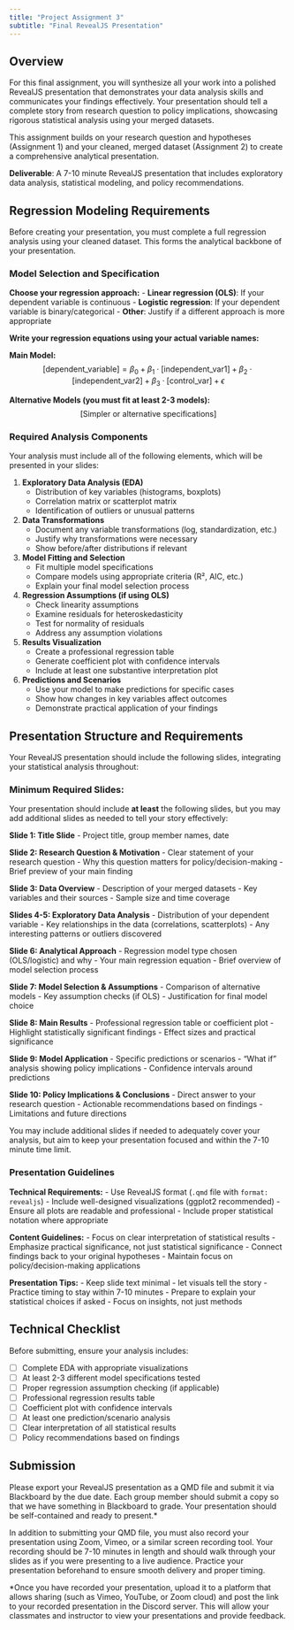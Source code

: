 ```yaml
---
title: "Project Assignment 3"
subtitle: "Final RevealJS Presentation"
---
```


## Overview

For this final assignment, you will synthesize all your work into a polished RevealJS presentation that demonstrates your data analysis skills and communicates your findings effectively. Your presentation should tell a complete story from research question to policy implications, showcasing rigorous statistical analysis using your merged datasets.

This assignment builds on your research question and hypotheses (Assignment 1) and your cleaned, merged dataset (Assignment 2) to create a comprehensive analytical presentation.

**Deliverable**: A 7-10 minute RevealJS presentation that includes exploratory data analysis, statistical modeling, and policy recommendations.

## Regression Modeling Requirements

Before creating your presentation, you must complete a full regression analysis using your cleaned dataset. This forms the analytical backbone of your presentation.

### Model Selection and Specification

**Choose your regression approach:**
- **Linear regression (OLS)**: If your dependent variable is continuous
- **Logistic regression**: If your dependent variable is binary/categorical
- **Other**: Justify if a different approach is more appropriate

**Write your regression equations using your actual variable names:**

**Main Model:**
$$
\text{[dependent\_variable]} = \beta_0 + \beta_1 \cdot \text{[independent\_var1]} + \beta_2 \cdot \text{[independent\_var2]} + \beta_3 \cdot \text{[control\_var]} + \epsilon
$$

**Alternative Models (you must fit at least 2-3 models):**
$$
\text{[Simpler or alternative specifications]}
$$

### Required Analysis Components

Your analysis must include all of the following elements, which will be presented in your slides:

1. **Exploratory Data Analysis (EDA)**
   - Distribution of key variables (histograms, boxplots)
   - Correlation matrix or scatterplot matrix
   - Identification of outliers or unusual patterns

2. **Data Transformations**
   - Document any variable transformations (log, standardization, etc.)
   - Justify why transformations were necessary
   - Show before/after distributions if relevant

3. **Model Fitting and Selection**
   - Fit multiple model specifications
   - Compare models using appropriate criteria (R², AIC, etc.)
   - Explain your final model selection process

4. **Regression Assumptions (if using OLS)**
   - Check linearity assumptions
   - Examine residuals for heteroskedasticity
   - Test for normality of residuals
   - Address any assumption violations

5. **Results Visualization**
   - Create a professional regression table
   - Generate coefficient plot with confidence intervals
   - Include at least one substantive interpretation plot

6. **Predictions and Scenarios**
   - Use your model to make predictions for specific cases
   - Show how changes in key variables affect outcomes
   - Demonstrate practical application of your findings

## Presentation Structure and Requirements

Your RevealJS presentation should include the following slides, integrating your statistical analysis throughout:

### Minimum Required Slides:

Your presentation should include **at least** the following slides, but you may add additional slides as needed to tell your story effectively:

**Slide 1: Title Slide**
- Project title, group member names, date

**Slide 2: Research Question & Motivation**
- Clear statement of your research question
- Why this question matters for policy/decision-making
- Brief preview of your main finding

**Slide 3: Data Overview**
- Description of your merged datasets
- Key variables and their sources
- Sample size and time coverage

**Slides 4-5: Exploratory Data Analysis**
- Distribution of your dependent variable
- Key relationships in the data (correlations, scatterplots)
- Any interesting patterns or outliers discovered

**Slide 6: Analytical Approach**
- Regression model type chosen (OLS/logistic) and why
- Your main regression equation
- Brief overview of model selection process

**Slide 7: Model Selection & Assumptions**
- Comparison of alternative models
- Key assumption checks (if OLS)
- Justification for final model choice

**Slide 8: Main Results**
- Professional regression table or coefficient plot
- Highlight statistically significant findings
- Effect sizes and practical significance

**Slide 9: Model Application**
- Specific predictions or scenarios
- "What if" analysis showing policy implications
- Confidence intervals around predictions

**Slide 10: Policy Implications & Conclusions**
- Direct answer to your research question
- Actionable recommendations based on findings
- Limitations and future directions

You may include additional slides if needed to adequately cover your analysis, but aim to keep your presentation focused and within the 7-10 minute time limit.

### Presentation Guidelines

**Technical Requirements:**
- Use RevealJS format (`.qmd` file with `format: revealjs`)
- Include well-designed visualizations (ggplot2 recommended)
- Ensure all plots are readable and professional
- Include proper statistical notation where appropriate

**Content Guidelines:**
- Focus on clear interpretation of statistical results
- Emphasize practical significance, not just statistical significance
- Connect findings back to your original hypotheses
- Maintain focus on policy/decision-making applications

**Presentation Tips:**
- Keep slide text minimal - let visuals tell the story
- Practice timing to stay within 7-10 minutes
- Prepare to explain your statistical choices if asked
- Focus on insights, not just methods

## Technical Checklist

Before submitting, ensure your analysis includes:

- [ ] Complete EDA with appropriate visualizations
- [ ] At least 2-3 different model specifications tested
- [ ] Proper regression assumption checking (if applicable)
- [ ] Professional regression results table
- [ ] Coefficient plot with confidence intervals
- [ ] At least one prediction/scenario analysis
- [ ] Clear interpretation of all statistical results
- [ ] Policy recommendations based on findings

## Submission

Please export your RevealJS presentation as a QMD file and submit it via Blackboard by the due date. Each group member should submit a copy so that we have something in Blackboard to grade. Your presentation should be self-contained and ready to present.*

In addition to submitting your QMD file, you must also record your presentation using Zoom, Vimeo, or a similar screen recording tool. Your recording should be 7-10 minutes in length and should walk through your slides as if you were presenting to a live audience. Practice your presentation beforehand to ensure smooth delivery and proper timing.

*Once you have recorded your presentation, upload it to a platform that allows sharing (such as Vimeo, YouTube, or Zoom cloud) and post the link to your recorded presentation in the Discord server. This will allow your classmates and instructor to view your presentations and provide feedback.